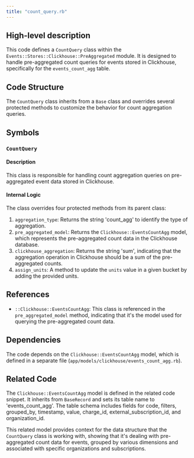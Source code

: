 ```yaml
---
title: "count_query.rb"
---
```


## High-level description
This code defines a `CountQuery` class within the `Events::Stores::Clickhouse::PreAggregated` module. It is designed to handle pre-aggregated count queries for events stored in Clickhouse, specifically for the `events_count_agg` table.

## Code Structure
The `CountQuery` class inherits from a `Base` class and overrides several protected methods to customize the behavior for count aggregation queries.

## Symbols

### `CountQuery`
#### Description
This class is responsible for handling count aggregation queries on pre-aggregated event data stored in Clickhouse.

#### Internal Logic
The class overrides four protected methods from its parent class:

1. `aggregation_type`: Returns the string 'count_agg' to identify the type of aggregation.
2. `pre_aggregated_model`: Returns the `Clickhouse::EventsCountAgg` model, which represents the pre-aggregated count data in the Clickhouse database.
3. `clickhouse_aggregation`: Returns the string 'sum', indicating that the aggregation operation in Clickhouse should be a sum of the pre-aggregated counts.
4. `assign_units`: A method to update the `units` value in a given bucket by adding the provided units.

## References
- `::Clickhouse::EventsCountAgg`: This class is referenced in the `pre_aggregated_model` method, indicating that it's the model used for querying the pre-aggregated count data.

## Dependencies
The code depends on the `Clickhouse::EventsCountAgg` model, which is defined in a separate file (`app/models/clickhouse/events_count_agg.rb`).

## Related Code
The `Clickhouse::EventsCountAgg` model is defined in the related code snippet. It inherits from `BaseRecord` and sets its table name to 'events_count_agg'. The table schema includes fields for code, filters, grouped_by, timestamp, value, charge_id, external_subscription_id, and organization_id.

This related model provides context for the data structure that the `CountQuery` class is working with, showing that it's dealing with pre-aggregated count data for events, grouped by various dimensions and associated with specific organizations and subscriptions.